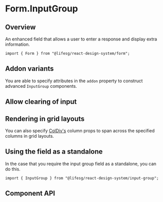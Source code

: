 
<Meta of={FormInputGroupStories} />

# Form.InputGroup

## Overview

An enhanced field that allows a user to enter a response and display extra information.

```tsx
import { Form } from "@lifesg/react-design-system/form";
```

<Canvas of={FormInputGroupStories.Default} />

## Addon variants

You are able to specify attributes in the `addon` property to construct advanced `InputGroup` components.

<Canvas of={FormInputGroupStories.WithDifferentAddons} />

## Allow clearing of input

<Canvas of={FormInputGroupStories.AllowClear} />

## Rendering in grid layouts

You can also specify [ColDiv's](/docs/getting-started-layout-column-divs--docs)
column props to span across the specified columns in grid layouts.

<Canvas of={FormInputGroupStories.RenderingInGridLayout} />

## Using the field as a standalone

In the case that you require the input group field as a standalone, you can do this.

```tsx
import { InputGroup } from "@lifesg/react-design-system/input-group";
```

<Canvas of={FormInputGroupStories.StandaloneUsage} />

## Component API

<PropsTable />
